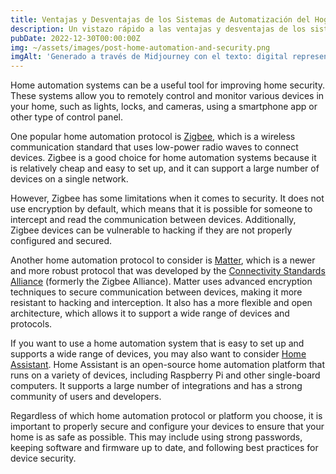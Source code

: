 ```yaml
---
title: Ventajas y Desventajas de los Sistemas de Automatización del Hogar para la Seguridad
description: Un vistazo rápido a las ventajas y desventajas de los sistemas de automatización del hogar para la seguridad, incluyendo Zigbee, Matter y Home Assistant.
pubDate: 2022-12-30T00:00:00Z
img: ~/assets/images/post-home-automation-and-security.png
imgAlt: 'Generado a través de Midjourney con el texto: digital representation of a house using lines of light, home security protection aura, single lines, impactful, colorful, reallistic, octane rendering --v 4 --ar 3:2'
---
```


Home automation systems can be a useful tool for improving home security. These systems allow you to remotely control and monitor various devices in your home, such as lights, locks, and cameras, using a smartphone app or other type of control panel.

One popular home automation protocol is [Zigbee](https://en.wikipedia.org/wiki/Zigbee), which is a wireless communication standard that uses low-power radio waves to connect devices. Zigbee is a good choice for home automation systems because it is relatively cheap and easy to set up, and it can support a large number of devices on a single network.

However, Zigbee has some limitations when it comes to security. It does not use encryption by default, which means that it is possible for someone to intercept and read the communication between devices. Additionally, Zigbee devices can be vulnerable to hacking if they are not properly configured and secured.

Another home automation protocol to consider is [Matter](https://csa-iot.org/all-solutions/matter/), which is a newer and more robust protocol that was developed by the [Connectivity Standards Alliance](https://en.wikipedia.org/wiki/Connectivity_Standards_Alliance) (formerly the Zigbee Alliance). Matter uses advanced encryption techniques to secure communication between devices, making it more resistant to hacking and interception. It also has a more flexible and open architecture, which allows it to support a wide range of devices and protocols.

If you want to use a home automation system that is easy to set up and supports a wide range of devices, you may also want to consider [Home Assistant](https://www.home-assistant.io). Home Assistant is an open-source home automation platform that runs on a variety of devices, including Raspberry Pi and other single-board computers. It supports a large number of integrations and has a strong community of users and developers.

Regardless of which home automation protocol or platform you choose, it is important to properly secure and configure your devices to ensure that your home is as safe as possible. This may include using strong passwords, keeping software and firmware up to date, and following best practices for device security.